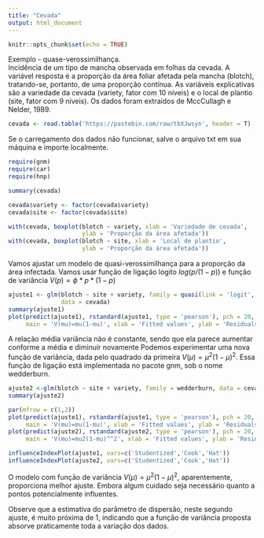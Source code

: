 ```yaml
---
title: "Cevada"
output: html_document
---
```


```r
knitr::opts_chunk$set(echo = TRUE)
```

Exemplo - quase-verossimilhança.  
Incidência de um tipo de mancha observada em folhas da cevada. A variável
resposta é a proporção da área foliar afetada pela mancha (blotch), tratando-se,
portanto, de uma proporção contínua. As variáveis explicativas são a
variedade da cevada (variety, fator com 10 níveis) e o local de plantio 
(site, fator com 9 níveis). Os dados foram extraídos de MccCullagh e Nelder, 1989.

```r
cevada <- read.table('https://pastebin.com/raw/tbXJwsyn', header = T)
```


Se o carregamento dos dados não funcionar, salve o arquivo txt em sua 
máquina e importe localmente.

```r
require(gnm)
require(car)
require(hnp)
```

```r
summary(cevada)

cevada$variety <- factor(cevada$variety)
cevada$site <- factor(cevada$site)

with(cevada, boxplot(blotch ~ variety, xlab = 'Variedade de cevada', 
                     ylab = 'Proporção da área afetada'))
with(cevada, boxplot(blotch ~ site, xlab = 'Local de plantio', 
                     ylab = 'Proporção da área afetada'))
```


Vamos ajustar um modelo de quasi-verossimilhança para a proporção da
área infectada. Vamos usar função de ligação logito $log(p/(1-p))$
e função de variância $V(p) = \phi*p*(1-p)$

```r
ajuste1 <- glm(blotch ~ site + variety, family = quasi(link = 'logit', variance = "mu(1-mu)"),
               data = cevada)
summary(ajuste1)
plot(predict(ajuste1), rstandard(ajuste1, type = 'pearson'), pch = 20,
     main = 'V(mu)=mu(1-mu)', xlab = 'Fitted values', ylab = 'Residuals')
```


A relação média variância não é constante, sendo que ela parece aumentar
conforme a média e diminuir novamente Podemos experimentar
uma nova função de variância, dada pelo quadrado da primeira $V(\mu) = \mu^2 (1-\mu)^2$.
Essa função de ligação está implementada no pacote gnm, sob o nome wedderburn.

```r
ajuste2 <-glm(blotch ~ site + variety, family = wedderburn, data = cevada)
summary(ajuste2)

par(mfrow = c(1,2))
plot(predict(ajuste1), rstandard(ajuste1, type = 'pearson'), pch = 20, 
     main = 'V(mu)=mu(1-mu)', xlab = 'Fitted values', ylab = 'Residuals')
plot(predict(ajuste2), rstandard(ajuste2, type = 'pearson'), pch = 20, 
     main = 'V(mu)=mu2(1-mu)^^2', xlab = 'Fitted values', ylab = 'Residuals')

influenceIndexPlot(ajuste1, vars=c('Studentized','Cook','Hat'))
influenceIndexPlot(ajuste2, vars=c('Studentized','Cook','Hat'))
```


O modelo com função de variância $V(\mu) = \mu^2(1-\mu)^2$, aparentemente,
proporciona melhor ajuste. Embora algum cuidado seja necessário
quanto a pontos potencialmente influentes.

Observe que a estimativa do parâmetro de dispersão, neste segundo ajuste,
é muito próxima de 1, indicando que a função de variância proposta absorve
praticamente toda a variação dos dados.

